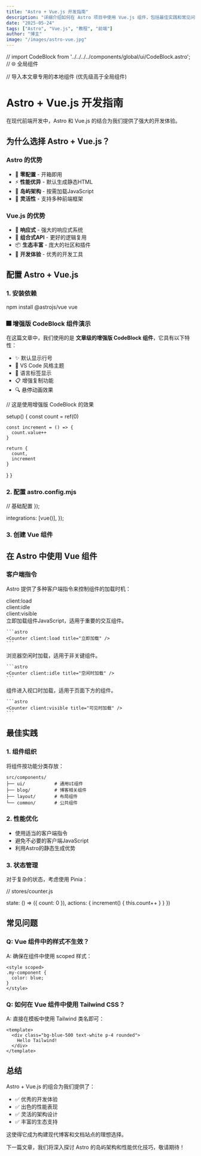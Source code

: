 ```yaml
---
title: "Astro + Vue.js 开发指南"
description: "详细介绍如何在 Astro 项目中使用 Vue.js 组件，包括最佳实践和常见问题解决方案。"
date: "2025-05-24"
tags: ["Astro", "Vue.js", "教程", "前端"]
author: "博主"
image: "/images/astro-vue.jpg"
---
```


// import CodeBlock from '../../../../components/global/ui/CodeBlock.astro';  // 🌐 全局组件

// 导入本文章专用的本地组件 (优先级高于全局组件)

# Astro + Vue.js 开发指南

在现代前端开发中，Astro 和 Vue.js 的结合为我们提供了强大的开发体验。

<TechShowcase client:load />

## 为什么选择 Astro + Vue.js？

### Astro 的优势

- 🚀 **零配置** - 开箱即用
- ⚡ **性能优异** - 默认生成静态HTML
- 🎯 **岛屿架构** - 按需加载JavaScript
- 🔧 **灵活性** - 支持多种前端框架

### Vue.js 的优势

- 💚 **响应式** - 强大的响应式系统
- 🔄 **组合式API** - 更好的逻辑复用
- 📦 **生态丰富** - 庞大的社区和插件
- 🎨 **开发体验** - 优秀的开发工具

## 配置 Astro + Vue.js

### 1. 安装依赖

<CodeBlock language="bash" title="安装命令" theme="vs-code">
npm install @astrojs/vue vue
</CodeBlock>

### 🎆 增强版 CodeBlock 组件演示

在这篇文章中，我们使用的是 **文章级的增强版 CodeBlock 组件**，它具有以下特性：

- ✨ 默认显示行号
- 🎨 VS Code 风格主题
- 📝 语言标签显示
- 📋 增强复制功能
- 🔍 悬停动画效果

<CodeBlock language="javascript" title="Vue 组件示例" theme="vs-code">
// 这是使用增强版 CodeBlock 的效果

  setup() {
    const count = ref(0)
    
    const increment = () => {
      count.value++
    }
    
    return {
      count,
      increment
    }
  }
}
</CodeBlock>

### 2. 配置 astro.config.mjs

<CodeComparison title="Astro 配置对比" beforeTitle="基础配置" afterTitle="添加 Vue 支持">
  <div slot="before">

  // 基础配置
});
  </div>
  <div slot="after">

  integrations: [vue()],
});
  </div>
</CodeComparison>

### 3. 创建 Vue 组件

<CodeBlock language="vue">
<template>
  <div class="counter">
    <h3>{{ title }}</h3>
    <p>当前计数: {{ count }}</p>
    <button @click="increment">增加</button>
    <button @click="decrement">减少</button>
  </div>
</template>

<script setup>

defineProps({
  title: String
})

const count = ref(0)

const increment = () => count.value++
const decrement = () => count.value--
</script>
</CodeBlock>

## 在 Astro 中使用 Vue 组件

### 客户端指令

Astro 提供了多种客户端指令来控制组件的加载时机：

<Tabs>
  <div slot="tab-1">client:load</div>
  <div slot="tab-2">client:idle</div>
  <div slot="tab-3">client:visible</div>
  
  <div slot="panel-1">
    立即加载组件JavaScript，适用于重要的交互组件。
    
    ```astro
    <Counter client:load title="立即加载" />
    ```
  </div>
  
  <div slot="panel-2">
    浏览器空闲时加载，适用于非关键组件。
    
    ```astro
    <Counter client:idle title="空闲时加载" />
    ```
  </div>
  
  <div slot="panel-3">
    组件进入视口时加载，适用于页面下方的组件。
    
    ```astro
    <Counter client:visible title="可见时加载" />
    ```
  </div>
</Tabs>

## 最佳实践

### 1. 组件组织

将组件按功能分类存放：

```
src/components/
├── ui/           # 通用UI组件
├── blog/         # 博客相关组件
├── layout/       # 布局组件
└── common/       # 公共组件
```

### 2. 性能优化

- 使用适当的客户端指令
- 避免不必要的客户端JavaScript
- 利用Astro的静态生成优势

### 3. 状态管理

对于复杂的状态，考虑使用 Pinia：

<CodeBlock language="javascript">
// stores/counter.js

  state: () => ({
    count: 0
  }),
  actions: {
    increment() {
      this.count++
    }
  }
})
</CodeBlock>

## 常见问题

### Q: Vue 组件中的样式不生效？

A: 确保在组件中使用 scoped 样式：

```vue
<style scoped>
.my-component {
  color: blue;
}
</style>
```

### Q: 如何在 Vue 组件中使用 Tailwind CSS？

A: 直接在模板中使用 Tailwind 类名即可：

```vue
<template>
  <div class="bg-blue-500 text-white p-4 rounded">
    Hello Tailwind!
  </div>
</template>
```

## 总结

Astro + Vue.js 的组合为我们提供了：

- ✅ 优秀的开发体验
- ✅ 出色的性能表现
- ✅ 灵活的架构设计
- ✅ 丰富的生态支持

这使得它成为构建现代博客和文档站点的理想选择。

下一篇文章，我们将深入探讨 Astro 的岛屿架构和性能优化技巧，敬请期待！
